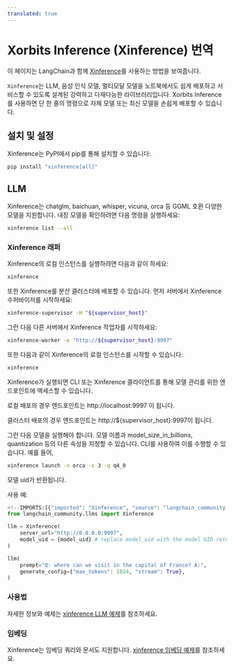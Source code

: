 ```yaml
---
translated: true
---
```


# Xorbits Inference (Xinference) 번역

이 페이지는 LangChain과 함께 [Xinference](https://github.com/xorbitsai/inference)를 사용하는 방법을 보여줍니다.

`Xinference`는 LLM, 음성 인식 모델, 멀티모달 모델을 노트북에서도 쉽게 배포하고 서비스할 수 있도록 설계된 강력하고 다재다능한 라이브러리입니다. Xorbits Inference를 사용하면 단 한 줄의 명령으로 자체 모델 또는 최신 모델을 손쉽게 배포할 수 있습니다.

## 설치 및 설정

Xinference는 PyPI에서 pip를 통해 설치할 수 있습니다:

```bash
pip install "xinference[all]"
```

## LLM

Xinference는 chatglm, baichuan, whisper, vicuna, orca 등 GGML 호환 다양한 모델을 지원합니다. 내장 모델을 확인하려면 다음 명령을 실행하세요:

```bash
xinference list --all
```

### Xinference 래퍼

Xinference의 로컬 인스턴스를 실행하려면 다음과 같이 하세요:

```bash
xinference
```

또한 Xinference를 분산 클러스터에 배포할 수 있습니다. 먼저 서버에서 Xinference 수퍼바이저를 시작하세요:

```bash
xinference-supervisor -H "${supervisor_host}"
```

그런 다음 다른 서버에서 Xinference 작업자를 시작하세요:

```bash
xinference-worker -e "http://${supervisor_host}:9997"
```

또한 다음과 같이 Xinference의 로컬 인스턴스를 시작할 수 있습니다:

```bash
xinference
```

Xinference가 실행되면 CLI 또는 Xinference 클라이언트를 통해 모델 관리를 위한 엔드포인트에 액세스할 수 있습니다.

로컬 배포의 경우 엔드포인트는 http://localhost:9997 이 됩니다.

클러스터 배포의 경우 엔드포인트는 http://$\{supervisor_host}:9997이 됩니다.

그런 다음 모델을 실행해야 합니다. 모델 이름과 model_size_in_billions, quantization 등의 다른 속성을 지정할 수 있습니다. CLI를 사용하여 이를 수행할 수 있습니다. 예를 들어,

```bash
xinference launch -n orca -s 3 -q q4_0
```

모델 uid가 반환됩니다.

사용 예:

```python
<!--IMPORTS:[{"imported": "Xinference", "source": "langchain_community.llms", "docs": "https://api.python.langchain.com/en/latest/llms/langchain_community.llms.xinference.Xinference.html", "title": "Xorbits Inference (Xinference)"}]-->
from langchain_community.llms import Xinference

llm = Xinference(
    server_url="http://0.0.0.0:9997",
    model_uid = {model_uid} # replace model_uid with the model UID return from launching the model
)

llm(
    prompt="Q: where can we visit in the capital of France? A:",
    generate_config={"max_tokens": 1024, "stream": True},
)

```

### 사용법

자세한 정보와 예제는 [xinference LLM 예제](/docs/integrations/llms/xinference)를 참조하세요.

### 임베딩

Xinference는 임베딩 쿼리와 문서도 지원합니다. [xinference 임베딩 예제](/docs/integrations/text_embedding/xinference)를 참조하세요.
